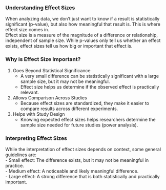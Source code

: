 ### Understanding Effect Sizes  

When analyzing data, we don’t just want to know if a result is statistically significant (p-value), but also how meaningful that result is. This is where effect size comes in.  
Effect size is a measure of the magnitude of a difference or relationship, independent of sample size. While p-values only tell us whether an effect exists, effect sizes tell us how big or important that effect is.  

### Why is Effect Size Important?  
1. Goes Beyond Statistical Significance  
   - A very small difference can be statistically significant with a large sample size, but it may not be meaningful.  
   - Effect size helps us determine if the observed effect is practically relevant.  

2. Allows Comparison Across Studies  
   - Because effect sizes are standardized, they make it easier to compare results across different experiments.  
   
3. Helps with Study Design  
   - Knowing expected effect sizes helps researchers determine the sample size needed for future studies (power analysis).  


### Interpreting Effect Sizes  
While the interpretation of effect sizes depends on context, some general guidelines are:  
- Small effect: The difference exists, but it may not be meaningful in practice.  
- Medium effect: A noticeable and likely meaningful difference.  
- Large effect: A strong difference that is both statistically and practically important.  